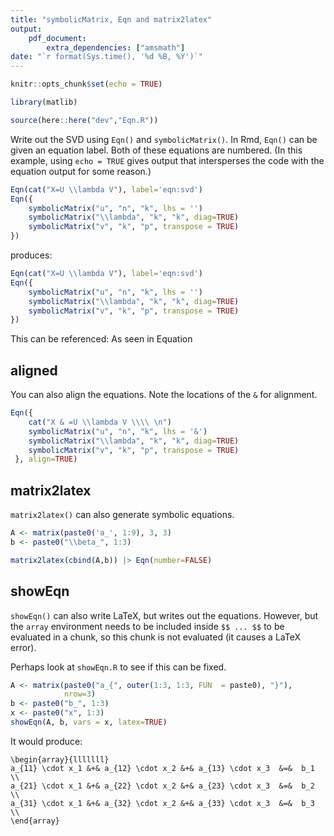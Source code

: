 ```yaml
---
title: "symbolicMatrix, Eqn and matrix2latex"
output: 
    pdf_document:
        extra_dependencies: ["amsmath"]
date: "`r format(Sys.time(), '%d %B, %Y')`"
---
```


```r
knitr::opts_chunk$set(echo = TRUE)
```

```r
library(matlib)

source(here::here("dev","Eqn.R"))
```



Write out the SVD using `Eqn()` and `symbolicMatrix()`. In Rmd, `Eqn()` can be given an equation label.
Both of these equations are numbered. (In this example, using `echo = TRUE` gives output that
intersperses the code with the equation output for some reason.)

```r
Eqn(cat("X=U \\lambda V"), label='eqn:svd')
Eqn({
    symbolicMatrix("u", "n", "k", lhs = '')
    symbolicMatrix("\\lambda", "k", "k", diag=TRUE)
    symbolicMatrix("v", "k", "p", transpose = TRUE)
})
```

produces:

```r
Eqn(cat("X=U \\lambda V"), label='eqn:svd')
Eqn({
    symbolicMatrix("u", "n", "k", lhs = '')
    symbolicMatrix("\\lambda", "k", "k", diag=TRUE)
    symbolicMatrix("v", "k", "p", transpose = TRUE)
})
```

This can be referenced:  As seen in Equation \ref{eqn:svd} \ldots

## aligned

You can also align the equations. Note the locations of the `&` for alignment.

```r
Eqn({
    cat("X & =U \\lambda V \\\\ \n")
    symbolicMatrix("u", "n", "k", lhs = '&')
    symbolicMatrix("\\lambda", "k", "k", diag=TRUE)
    symbolicMatrix("v", "k", "p", transpose = TRUE)
 }, align=TRUE)
```

## matrix2latex

`matrix2latex()` can also generate symbolic equations.

```r
A <- matrix(paste0('a_', 1:9), 3, 3)
b <- paste0("\\beta_", 1:3)
```

```r
matrix2latex(cbind(A,b)) |> Eqn(number=FALSE)
```

## showEqn

`showEqn()` can also write LaTeX, but writes out the equations.
However, but the `array` environment needs to be included
inside `$$ ... $$` to be evaluated in a chunk, so this chunk is not evaluated (it causes a LaTeX error).

Perhaps look at `showEqn.R` to see if this can be fixed.

```r
A <- matrix(paste0("a_{", outer(1:3, 1:3, FUN  = paste0), "}"), 
            nrow=3) 
b <- paste0("b_", 1:3)
x <- paste0("x", 1:3)
showEqn(A, b, vars = x, latex=TRUE)
```

It would produce:

```
\begin{array}{lllllll}
a_{11} \cdot x_1 &+& a_{12} \cdot x_2 &+& a_{13} \cdot x_3  &=&  b_1 \\ 
a_{21} \cdot x_1 &+& a_{22} \cdot x_2 &+& a_{23} \cdot x_3  &=&  b_2 \\ 
a_{31} \cdot x_1 &+& a_{32} \cdot x_2 &+& a_{33} \cdot x_3  &=&  b_3 \\ 
\end{array}
```

